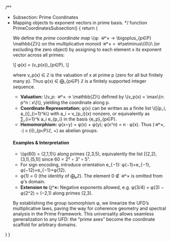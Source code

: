 
/**
 * Subsection: Prime Coordinates
 * Mapping objects to exponent vectors in prime basis.
 */
function PrimeCoordinatesSubsection() {
  return (
    <SubsectionTemplate metadata={primeCoordinates}>
      <p>
        We define the <em>prime coordinate map</em>
        \(φ: 𝒰^× → \bigoplus_{p∈P} \mathbb{Z}\) on the multiplicative
        monoid 𝒰^× = 𝒰\setminus\{0\}\ (or excluding the zero object) by
        assigning to each element x its exponent vector across all primes:
      </p>
      <p style={{ textAlign: 'center' }}>
        \[ φ(x) = (v_p(x))_{p∈P}, \]
      </p>
      <p>
        where v_p(x) ∈ ℤ is the valuation of x at prime p (zero for all but
        finitely many p). Thus φ(x) ∈ ⨁_{p∈P} ℤ is a finitely supported
        integer sequence.
      </p>
      <ul>
        <li>
          <strong>Valuation:</strong> \(v_p: 𝒰^× → \mathbb{Z}\) defined by
          \(v_p(x) = \max\{n: p^n ∣ x\}\), yielding the coordinate along p.
        </li>
        <li>
          <strong>Coordinate Representation:</strong> φ(x) can be written as
          a finite list \([(p_i, a_i)]_{i=1}^k\) with a_i = v_{p_i}(x)
          nonzero, or equivalently as ∑_{i=1}^k a_i e_{p_i} in the basis
          {e_p}_{p∈P}.
        </li>
        <li>
          <strong>Homomorphism:</strong> φ(x∘y) = φ(x) + φ(y);
          φ(x^n) = n · φ(x). Thus (𝒰^×, ∘) ≅ (⨁_{p∈P}ℤ, +) as abelian groups.
        </li>
      </ul>
      <h4>Examples & Interpretation</h4>
      <ul>
        <li>
          \(φ(60) = (2,1,1)\) along primes (2,3,5), equivalently the list
          [(2,2),(3,1),(5,1)] since 60 = 2² ∘ 3¹ ∘ 5¹.
        </li>
        <li>
          For sign encoding, introduce orientation e_{−1}:
          φ(−1)=e_{−1}, φ(−12)=e_{−1}+φ(12).
        </li>
        <li>
          φ(1) = 0 (the identity of ⨁ₚℤ). The element 0 ∉ 𝒰^× is omitted from φ’s domain.
        </li>
        <li>
          <strong>Extension to ℚ^×:</strong> Negative exponents allowed,
          e.g. φ(3/4) = φ(3) − φ(2^2) = (−2,1) along primes (2,3).
        </li>
      </ul>
      <p>
        By establishing the group isomorphism φ, we linearize the UFD’s
        multiplicative laws, paving the way for coherence geometry and
        spectral analysis in the Prime Framework. This universality allows
        seamless generalization to any UFD: the “prime axes” become the
        coordinate scaffold for arbitrary domains.
      </p>
    </SubsectionTemplate>
  )
}

